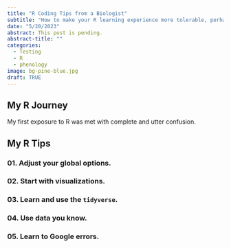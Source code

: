 ```yaml
---
title: "R Coding Tips from a Biologist"
subtitle: "How to make your R learning experience more tolerable, perhaps even enjoyable."
date: "5/20/2023"
abstract: This post is pending.
abstract-title: ""
categories:
  - Testing
  - R
  - phenology
image: bg-pine-blue.jpg
draft: TRUE
---
```


## My R Journey

My first exposure to R was met with complete and utter confusion.

## My R Tips

### 01. Adjust your global options.

### 02. Start with visualizations.

### 03. Learn and use the `tidyverse`.

### 04. Use data you know.

### 05. Learn to Google errors.

